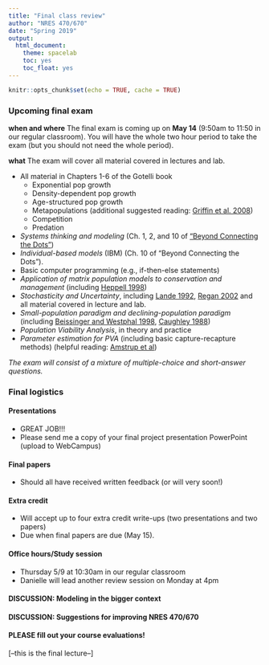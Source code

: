 ```yaml
---
title: "Final class review"
author: "NRES 470/670"
date: "Spring 2019"
output: 
  html_document: 
    theme: spacelab
    toc: yes
    toc_float: yes
---
```


```r
knitr::opts_chunk$set(echo = TRUE, cache = TRUE)
```


### Upcoming final exam

**when and where** The final exam is coming up on **May 14** (9:50am to 11:50 in our regular classroom). You will have the whole two hour period to take the exam (but you should not need the whole period). 

**what** The exam will cover all material covered in lectures and lab.

- All material in Chapters 1-6 of the Gotelli book
    - Exponential pop growth
    - Density-dependent pop growth
    - Age-structured pop growth
    - Metapopulations (additional suggested reading: [Griffin et al. 2008](griffin1.pdf))
    - Competition
    - Predation
- *Systems thinking and modeling* (Ch. 1, 2, and 10 of ["Beyond Connecting the Dots"](http://beyondconnectingthedots.com/))
- *Individual-based models* (IBM) (Ch. 10 of "Beyond Connecting the Dots").
- Basic computer programming (e.g., if-then-else statements)
- *Application of matrix population models to conservation and management* (including [Heppell 1998](heppell1.pdf))
- *Stochasticity and Uncertainty*, including [Lande 1992](lande.pdf), [Regan 2002](Regan_2002.pdf) and all material covered in lecture and lab.
- *Small-population paradigm and declining-population paradigm* (including [Beissinger and Westphal 1998](beissinger1.pdf), [Caughley 1988](caughley1.pdf))  
- *Population Viability Analysis*, in theory and practice
- *Parameter estimation for PVA* (including basic capture-recapture methods) (helpful reading: [Amstrup et al](amstrup1.pdf))

*The exam will consist of a mixture of multiple-choice and short-answer questions.*

### Final logistics

#### Presentations

- GREAT JOB!!!
- Please send me a copy of your final project presentation PowerPoint (upload to WebCampus)

#### Final papers

- Should all have received written feedback (or will very soon!)

#### Extra credit

- Will accept up to four extra credit write-ups (two presentations and two papers) 
- Due when final papers are due (May 15).

#### Office hours/Study session

- Thursday 5/9 at 10:30am in our regular classroom
- Danielle will lead another review session on Monday at 4pm

#### DISCUSSION: Modeling in the bigger context

#### DISCUSSION: Suggestions for improving NRES 470/670


#### PLEASE fill out your course evaluations!



[--this is the final lecture--]



























